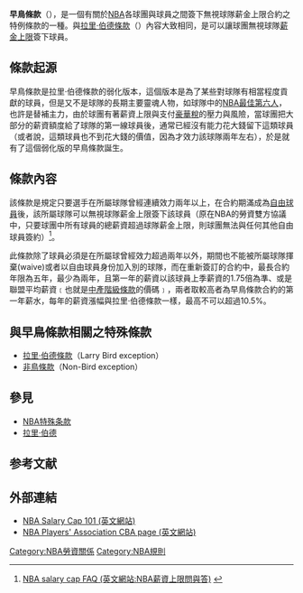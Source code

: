 '''早鳥條款'''（{{lang-en|Early Bird exception}}），是一個有關於[[NBA|NBA]]各球團與球員之間簽下無視球隊薪金上限合約之特例條款的一種。與[[拉里·伯德條款|拉里·伯德條款]]（{{lang|en|Larry Bird exception}}）內容大致相同，是可以讓球團無視球隊[[薪金上限|薪金上限]]簽下球員。

== 條款起源 ==
早鳥條款是拉里·伯德條款的弱化版本，這個版本是為了某些對球隊有相當程度貢獻的球員，但是又不是球隊的長期主要靈魂人物，如球隊中的[[NBA最佳第六人|NBA最佳第六人]]，也許是替補主力，由於球團有著薪資上限與支付[[豪華稅|豪華稅]]的壓力與風險，當球團把大部分的薪資額度給了球隊的第一線球員後，通常已經沒有能力花大錢留下這類球員（或者說，這類球員也不到花大錢的價值，因為才效力該球隊兩年左右），於是就有了這個弱化版的早鳥條款誕生。

== 條款內容 ==
該條款是規定只要選手在所屬球隊曾經連續效力兩年以上，在合約期滿成為[[自由球員|自由球員]]後，該所屬球隊可以無視球隊薪金上限簽下該球員（原在NBA的勞資雙方協議中，只要球團中所有球員的總薪資超過球隊薪金上限，則球團無法與任何其他自由球員簽約）<ref>[http://members.cox.net/lmcoon/salarycap.htm NBA salary cap FAQ (英文網站:NBA薪資上限問與答)] {{webarchive|url=https://web.archive.org/web/20100722080241/http://members.cox.net/lmcoon/salarycap.htm |date=2010-07-22 }}</ref>。

此條款除了球員必須是在所屬球曾經效力超過兩年以外，期間也不能被所屬球隊揮棄(waive)或者以自由球員身份加入別的球隊，而在重新簽訂的合約中，最長合約年限為五年，最少為兩年，且第一年的薪資以該球員上季薪資的1.75倍為準、或是聯盟平均薪資﹝也就是[[中產階級條款|中產階級條款]]的價碼﹞，兩者取較高者為早鳥條款合約的第一年薪水，每年的薪資漲幅與拉里·伯德條款一樣，最高不可以超過10.5%。

== 與早鳥條款相關之特殊條款 ==
*[[拉里·伯德條款|拉里·伯德條款]]（Larry Bird exception）
*[[非鳥條款|非鳥條款]]（Non-Bird exception）

== 參見 ==
*[[NBA特殊条款|NBA特殊条款]]
*[[拉里·伯德|拉里·伯德]]

==参考文献==
<div class="references-small">
<references />

== 外部連結 ==
* [http://www.nba.com/blazers/news/Salary_Cap_101-147720-41.html NBA Salary Cap 101 (英文網站)] {{Wayback|url=http://www.nba.com/blazers/news/Salary_Cap_101-147720-41.html |date=20080622235213 }}
* [https://web.archive.org/web/20100206125325/http://www.nbpa.com/cba.php NBA Players' Association CBA page (英文網站)]

{{籃球小作品}}
[[Category:NBA勞資關係|Category:NBA勞資關係]]
[[Category:NBA規則|Category:NBA規則]]